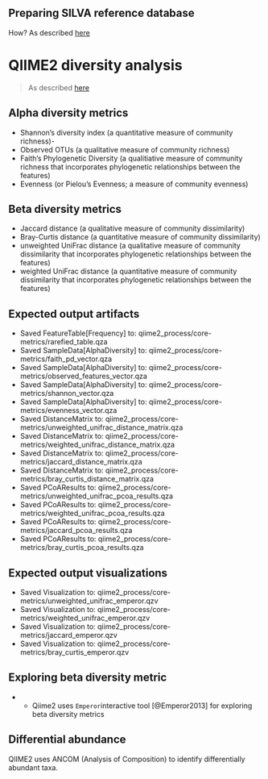 
## Preparing SILVA reference database
How? As described [here](https://forum.qiime2.org/t/processing-filtering-and-evaluating-the-silva-database-and-other-reference-sequence-data-with-rescript/15494)


# QIIME2 diversity analysis
> As described [here](https://docs.qiime2.org/2019.7/tutorials/moving-pictures/#alpha-and-beta-diversity-analysis)


## Alpha diversity metrics
- Shannon’s diversity index (a quantitative measure of community richness)-
- Observed OTUs (a qualitative measure of community richness)
- Faith’s Phylogenetic Diversity (a qualitiative measure of community richness that incorporates phylogenetic relationships between the features)
- Evenness (or Pielou’s Evenness; a measure of community evenness)

## Beta diversity metrics 
- Jaccard distance (a qualitative measure of community dissimilarity)
- Bray-Curtis distance (a quantitative measure of community dissimilarity)
- unweighted UniFrac distance (a qualitative measure of community dissimilarity that incorporates phylogenetic relationships between the features)
- weighted UniFrac distance (a quantitative measure of community dissimilarity that incorporates phylogenetic relationships between the features)

## Expected output artifacts
- Saved FeatureTable[Frequency] to: qiime2_process/core-metrics/rarefied_table.qza
- Saved SampleData[AlphaDiversity] to: qiime2_process/core-metrics/faith_pd_vector.qza
- Saved SampleData[AlphaDiversity] to: qiime2_process/core-metrics/observed_features_vector.qza
- Saved SampleData[AlphaDiversity] to: qiime2_process/core-metrics/shannon_vector.qza
- Saved SampleData[AlphaDiversity] to: qiime2_process/core-metrics/evenness_vector.qza
- Saved DistanceMatrix to: qiime2_process/core-metrics/unweighted_unifrac_distance_matrix.qza
- Saved DistanceMatrix to: qiime2_process/core-metrics/weighted_unifrac_distance_matrix.qza
- Saved DistanceMatrix to: qiime2_process/core-metrics/jaccard_distance_matrix.qza
- Saved DistanceMatrix to: qiime2_process/core-metrics/bray_curtis_distance_matrix.qza
- Saved PCoAResults to: qiime2_process/core-metrics/unweighted_unifrac_pcoa_results.qza
- Saved PCoAResults to: qiime2_process/core-metrics/weighted_unifrac_pcoa_results.qza
- Saved PCoAResults to: qiime2_process/core-metrics/jaccard_pcoa_results.qza
- Saved PCoAResults to: qiime2_process/core-metrics/bray_curtis_pcoa_results.qza


## Expected output visualizations
- Saved Visualization to: qiime2_process/core-metrics/unweighted_unifrac_emperor.qzv
- Saved Visualization to: qiime2_process/core-metrics/weighted_unifrac_emperor.qzv
- Saved Visualization to: qiime2_process/core-metrics/jaccard_emperor.qzv
- Saved Visualization to: qiime2_process/core-metrics/bray_curtis_emperor.qzv


## Exploring beta diversity metric
- - Qiime2 uses `Emperor`interactive tool [@Emperor2013] for exploring beta diversity metrics


## Differential abundance
QIIME2 uses ANCOM (Analysis of Composition) to identify differentially abundant taxa.

